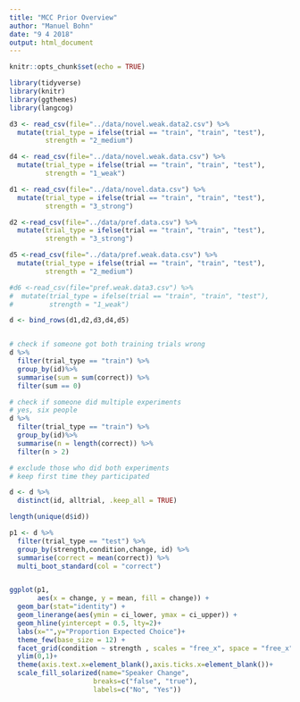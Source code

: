 ```yaml
---
title: "MCC Prior Overview"
author: "Manuel Bohn"
date: "9 4 2018"
output: html_document
---
```


```r
knitr::opts_chunk$set(echo = TRUE)

library(tidyverse)
library(knitr)
library(ggthemes)
library(langcog)
```


```r
d3 <- read_csv(file="../data/novel.weak.data2.csv") %>%
  mutate(trial_type = ifelse(trial == "train", "train", "test"),
         strength = "2_medium")

d4 <- read_csv(file="../data/novel.weak.data.csv") %>%
  mutate(trial_type = ifelse(trial == "train", "train", "test"),
         strength = "1_weak")

d1 <- read_csv(file="../data/novel.data.csv") %>%
  mutate(trial_type = ifelse(trial == "train", "train", "test"),
         strength = "3_strong")

d2 <-read_csv(file="../data/pref.data.csv") %>%
  mutate(trial_type = ifelse(trial == "train", "train", "test"),
         strength = "3_strong")

d5 <-read_csv(file="../data/pref.weak.data.csv") %>%
  mutate(trial_type = ifelse(trial == "train", "train", "test"),
         strength = "2_medium")

#d6 <-read_csv(file="pref.weak.data3.csv") %>%
#  mutate(trial_type = ifelse(trial == "train", "train", "test"),
#         strength = "1_weak")

d <- bind_rows(d1,d2,d3,d4,d5)


# check if someone got both training trials wrong
d %>%
  filter(trial_type == "train") %>%
  group_by(id)%>%
  summarise(sum = sum(correct)) %>%
  filter(sum == 0)

# check if someone did multiple experiments
# yes, six people
d %>%
  filter(trial_type == "train") %>%
  group_by(id)%>%
  summarise(n = length(correct)) %>%
  filter(n > 2)

# exclude those who did both experiments
# keep first time they participated

d <- d %>% 
  distinct(id, alltrial, .keep_all = TRUE)

length(unique(d$id))
```


```r

p1 <- d %>%
  filter(trial_type == "test") %>%
  group_by(strength,condition,change, id) %>%
  summarise(correct = mean(correct)) %>%
  multi_boot_standard(col = "correct")


ggplot(p1, 
       aes(x = change, y = mean, fill = change)) +
  geom_bar(stat="identity") + 
  geom_linerange(aes(ymin = ci_lower, ymax = ci_upper)) + 
  geom_hline(yintercept = 0.5, lty=2)+
  labs(x="",y="Proportion Expected Choice")+
  theme_few(base_size = 12) + 
  facet_grid(condition ~ strength , scales = "free_x", space = "free_x" ) +
  ylim(0,1)+
  theme(axis.text.x=element_blank(),axis.ticks.x=element_blank())+
  scale_fill_solarized(name="Speaker Change",
                     breaks=c("false", "true"),
                     labels=c("No", "Yes"))

```
